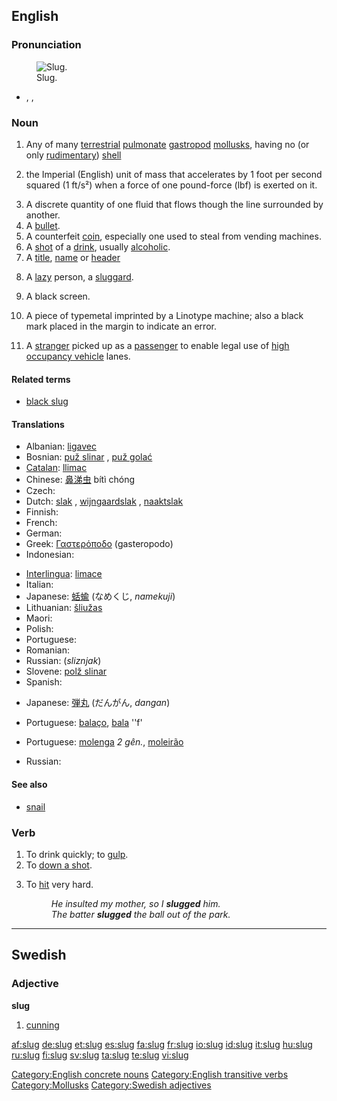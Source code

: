 ==English==

===Pronunciation===
[[Image:Arion lusitanicus eating.jpg|thumb|Slug.]]
* {{enPR|slŭg}}, {{IPA|/slʌɡ/}}, {{SAMPA|/slVg/}}
*: {{rhymes|ʌɡ}}

===Noun===
{{en-noun}}
{{wikipedia|Slug (disambiguation)|slug}}

# Any of many [[terrestrial]] [[pulmonate]] [[gastropod]] [[mollusk]]s, having no (or only [[rudimentary]]) [[shell]]
# {{physics|rarely used}} the Imperial (English) unit of mass that accelerates by 1 foot per second squared (1 ft/s²) when a force of one pound-force (lbf) is exerted on it.
# A discrete quantity of one fluid that flows though the line surrounded by another.
# A [[bullet]].
# A counterfeit [[coin]], especially one used to steal from vending machines.
# A [[shot]] of a [[drink]], usually [[alcoholic]].
# A [[title]], [[name]] or [[header]]
# {{slang}} A [[lazy]] person, a [[sluggard]].
# {{context|television editing}} A black screen.
# {{context|typesetting}} A piece of typemetal imprinted by a Linotype machine; also a black mark placed in the margin to indicate an error.
# {{context|regional}} A [[stranger]] picked up as a [[passenger]] to enable legal use of [[high occupancy vehicle]] lanes.

====Related terms====
* [[black slug]]

====Translations====
{{trans-top|gastropod}}
* Albanian: [[ligavec]]
* Bosnian: [[puž slinar]] {{m}}, [[puž golać]] {{m}}
* [[Catalan]]: [[llimac]] {{m}}
* Chinese: [[鼻涕虫]] bítì chóng
* Czech: {{t-|cs|slimák}}
* Dutch: [[slak]] {{f}}, [[wijngaardslak]] {{f}}, [[naaktslak]] {{f}}
* Finnish: {{t+|fi|etana}}
* French: {{t+|fr|limace|f}}
* German: {{t+|de|Nacktschnecke|f}}
* Greek: [[Γαστερόποδο]] (gasteropodo) {{n}}
* Indonesian: {{t+|id|siput|xs=Indonesian}}
{{trans-mid}}
* [[Interlingua]]: [[limace]]
* Italian: {{t+|it|lumaca|f}}
* Japanese: [[蛞蝓]] (なめくじ, ''namekuji'')
* Lithuanian: [[šliužas]] {{m}}
* Maori: {{t-|mi|putoko|xs=Maori}}
* Polish: {{t+|pl|ślimak|m}}
* Portuguese: {{t+|pt|lesma|f}}
* Romanian: {{t-|ro|melc|m}}
* Russian: {{t+|ru|слизняк|m|sc=Cyrl}} (''sliznjak'')
* Slovene: [[polž slinar]] {{m}}
* Spanish: {{t+|es|babosa|f}}
{{trans-bottom}}

{{trans-top|bullet}}
* Japanese: [[弾丸]] (だんがん, ''dangan'')
{{trans-mid}}
* Portuguese: [[balaço]], {{m}}  [[bala]] ''f'
{{trans-bottom}}

{{trans-top|lazy person}}
* Portuguese: [[molenga]] ''2 gên.'', [[moleirão]] {{m}}
{{trans-mid}}
* Russian: {{t+|ru|бездельник|m|sc=Cyrl}}
{{trans-bottom}}

====See also====
* {{sense|gastropod}} [[snail]]

===Verb===
{{en-verb|slug|g|ed}}

# To drink quickly; to [[gulp]].
# To [[down a shot]].
# {{transitive}} To [[hit]] very hard.
#: ''He insulted my mother, so I '''slugged''' him.''
#: ''The batter '''slugged''' the ball out of the park.''

[[Category:English concrete nouns]]
[[Category:English transitive verbs]]

----

==Swedish==

===Adjective===
'''slug'''

# [[cunning]]

[[Category:Mollusks]]
[[Category:Swedish adjectives]]

[[af:slug]]
[[de:slug]]
[[et:slug]]
[[es:slug]]
[[fa:slug]]
[[fr:slug]]
[[io:slug]]
[[id:slug]]
[[it:slug]]
[[hu:slug]]
[[ru:slug]]
[[fi:slug]]
[[sv:slug]]
[[ta:slug]]
[[te:slug]]
[[vi:slug]]